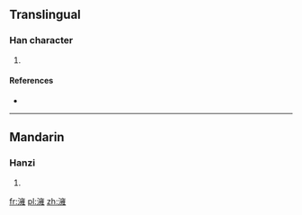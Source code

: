 ==Translingual==

===Han character===
{{Han char|rn=85|rad=水|as=13|sn=16|four=30114|canj=EYVG}}

# {{defn|Han|sort=水13}}

====References====
* {{Han ref|kx=0653.160|dkj=18403|hdz=31764.050|uh=6FAD|ud=28589|bh=E9E9|bd=59881}}

----

==Mandarin==

===Hanzi===
{{cmn-hanzi|pin=[[yōng]] ([[yong1]])|wg=yung<sup>1</sup>}}

# {{defn|lang=cmn|sort=水13}}

[[fr:澭]]
[[pl:澭]]
[[zh:澭]]